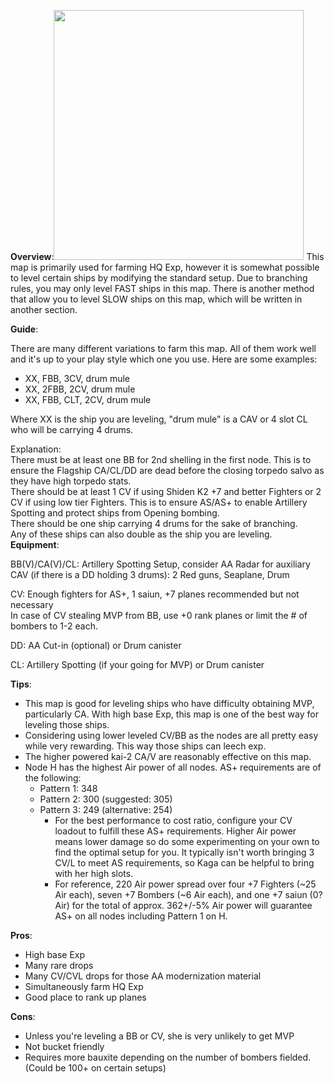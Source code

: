 <b>Overview</b>:<span style="float: right;">{{Edit|Template:Leveling5-4
}}</span>[[File:Map5-4.jpg|thumb|400x400px|]]
This map is primarily used for farming HQ Exp, however it is somewhat possible to level certain ships by modifying the standard setup. Due to branching rules, you may only level FAST ships in this map. There is another method that allow you to level SLOW ships on this map, which will be written in another section.

<b>Guide</b>:

There are many different variations to farm this map. All of them work well and it's up to your play style which one you use. Here are some examples:
*XX, FBB, 3CV, drum mule
*XX, 2FBB, 2CV, drum mule
*XX, FBB, CLT, 2CV, drum mule
Where XX is the ship you are leveling, "drum mule" is a CAV or 4 slot CL who will be carrying 4 drums.

Explanation: <br/>
There must be at least one BB for 2nd shelling in the first node. This is to ensure the Flagship CA/CL/DD are dead before the closing torpedo salvo as they have high torpedo stats.<br/>
There should be at least 1 CV if using Shiden K2 +7 and better Fighters or 2 CV if using low tier Fighters. This is to ensure AS/AS+ to enable Artillery Spotting and protect ships from Opening bombing.<br/>
There should be one ship carrying 4 drums for the sake of branching. <br/>
Any of these ships can also double as the ship you are leveling.<br/>

<b>Equipment</b>:

BB(V)/CA(V)/CL: Artillery Spotting Setup, consider AA Radar for auxiliary <br/>
CAV (if there is a DD holding 3 drums): 2 Red guns, Seaplane, Drum

CV: Enough fighters for AS+, 1 saiun, +7 planes recommended but not necessary <br/>
In case of CV stealing MVP from BB, use +0 rank planes or limit the # of bombers to 1-2 each.

DD: AA Cut-in (optional) or Drum canister

CL: Artillery Spotting (if your going for MVP) or Drum canister

<b>Tips</b>:
* This map is good for leveling ships who have difficulty obtaining MVP, particularly CA. With high base Exp, this map is one of the best way for leveling those ships.
* Considering using lower leveled CV/BB as the nodes are all pretty easy while very rewarding. This way those ships can leech exp.
* The higher powered kai-2 CA/V are reasonably effective on this map.
* Node H has the highest Air power of all nodes. AS+ requirements are of the following:
** Pattern 1: 348
** Pattern 2: 300 (suggested: 305)
** Pattern 3: 249 (alternative: 254)
***For the best performance to cost ratio, configure your CV loadout to fulfill these AS+ requirements. Higher Air power means lower damage so do some experimenting on your own to find the optimal setup for you. It typically isn't worth bringing 3 CV/L to meet AS requirements, so Kaga can be helpful to bring with her high slots.
***For reference, 220 Air power spread over four +7 Fighters (~25 Air each), seven +7 Bombers (~6 Air each), and one +7 saiun (0? Air) for the total of approx. 362+/-5% Air power will guarantee AS+ on all nodes including Pattern 1 on H. 

<b>Pros</b>:
* High base Exp
* Many rare drops
* Many CV/CVL drops for those AA modernization material
* Simultaneously farm HQ Exp
* Good place to rank up planes
<b>Cons</b>:
* Unless you're leveling a BB or CV, she is very unlikely to get MVP
* Not bucket friendly
* Requires more bauxite depending on the number of bombers fielded.  (Could be 100+ on certain setups)
